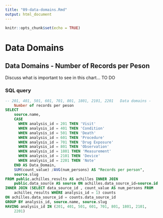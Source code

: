 ```yaml
---
title: "09-data-domains.Rmd"
output: html_document
---
```


```r
knitr::opts_chunk$set(echo = TRUE)
```

# Data Domains

## Data Domains - Number of Records per Peson

Discuss what is important to see in this chart... TO DO

### SQL query

```sql
-- 201, 401, 501, 601, 701, 801, 1801, 2101, 2201   Data domains - 
    Number of records per peson
SELECT 
    source.name,
    CASE 
      WHEN analysis_id = 201 THEN 'Visit'
      WHEN analysis_id = 401 THEN 'Condition'
      WHEN analysis_id = 501 THEN 'Death'
      WHEN analysis_id = 601 THEN 'Procedure'
      WHEN analysis_id = 701 THEN 'Drug Exposure'
      WHEN analysis_id = 801 THEN 'Observation'
      WHEN analysis_id = 1801 THEN 'Measurement'
      WHEN analysis_id = 2101 THEN 'Device'
      WHEN analysis_id = 2201 THEN 'Note'
    END AS Data_Domain,
    SUM(count_value) /AVG(num_persons) AS "Records per person",
    source.slug
FROM public.achilles_results AS achilles INNER JOIN 
    public.data_source AS source ON achilles.data_source_id=source.id
INNER JOIN (SELECT data_source_id , count_value AS num_persons FROM 
    achilles_results WHERE analysis_id = 1) counts
ON achilles.data_source_id = counts.data_source_id 
GROUP BY analysis_id, source.name, source.slug
HAVING analysis_id IN (201, 401, 501, 601, 701, 801, 1801, 2101, 
    2201)
```